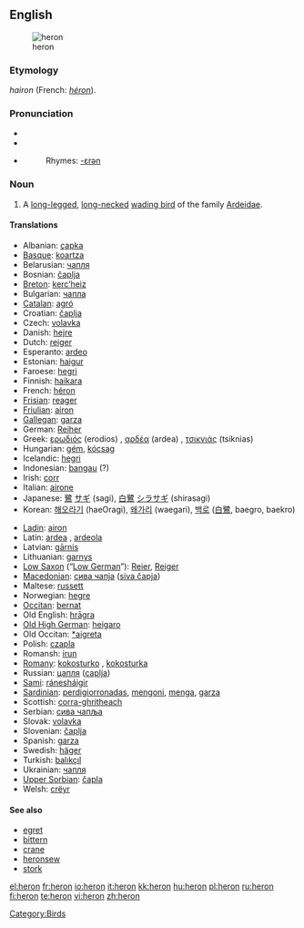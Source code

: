{{see|héron}}
{{wikipedia|dab=heron (disambiguation)|héron}}
==English==

[[Image:Urban Heron.JPG|thumb|heron ]]

{{wikipedia}}

===Etymology===
{{OF.}} ''hairon'' (French: ''[[héron]]'').

===Pronunciation===
*{{IPA|/ˈhɛrən/}}
*{{SAMPA|/"hEr@n/}}
*{{audio|en-us-heron.ogg|Audio (US)}}
*:Rhymes: [[Rhymes:English:-ɛrən|-ɛrən]]

===Noun===
{{en-noun}}

# A [[long-legged]], [[long-necked]] [[wading bird]] of the family [[Ardeidae]].

====Translations====
{{top}}
*Albanian: [[çapka]]
*[[Basque]]: [[koartza]]
*Belarusian: [[чапля]]
*Bosnian: [[čaplja]] {{f}}
*[[Breton]]: [[kerc’heiz]] {{f}}
*Bulgarian: [[чапла]] {{f}}
*[[Catalan]]: [[agró]]
*Croatian: [[čaplja]]
*Czech: [[volavka]]
*Danish: [[hejre]]
*Dutch: [[reiger]] {{m}}
*Esperanto: [[ardeo]]
*Estonian: [[haigur]]
*Faroese: [[hegri]]
*Finnish: [[haikara]]
*French: [[héron]] {{m}}
*[[Frisian]]: [[reager]]
*[[Friulian]]: [[airon]]
*[[Gallegan]]: [[garza]]
*German: [[Reiher]] {{m}}
*Greek: [[ερωδιός]] (erodios) {{m}} , [[αρδέα]] (ardea) {{f}}, [[τσικνιάς]] (tsiknias) {{m}}
*Hungarian: [[gém]], [[kócsag]]
*Icelandic: [[hegri]]
*Indonesian: [[bangau]] (?)
*Irish: [[corr]]
*Italian: [[airone]] {{m}}
*Japanese: [[鷺]] [[サギ]] (sagi), [[白鷺]] [[シラサギ]] (shirasagi)
*Korean: [[해오라기]] (haeOragi), [[왜가리]] (waegari), [[백로]] ([[白鷺]], baegro, baekro)
{{mid}}
*[[Ladin]]: [[airon]]
*Latin: [[ardea]] {{f}}, [[ardeola]] {{f}}
*Latvian: [[gārnis]]
*Lithuanian: [[garnys]]
*[[Low Saxon]] (“[[Low German]]”): [[Reier]], [[Reiger]] {{m}}
*[[Macedonian]]: [[сива чапjа]] ([[siva čapja]])
*Maltese: [[russett]]
*Norwegian: [[hegre]]
*[[Occitan]]: [[bernat]]
*Old English: [[hragra|hrāgra]] {{m}}
*[[Old High German]]: [[heigaro]] {{m}}
*Old Occitan: [[*aigreta]]
*Polish: [[czapla]] {{f}}
*Romansh: [[irun]]
*[[Romany]]: [[kokosturko]] {{m}}, [[kokosturka]] {{f}}
*Russian: [[цапля]] ([[caplja]]) '' ''
*[[Sami]]: [[ránesháigir]]
*[[Sardinian]]: [[perdigiorronadas]], [[mengoni]], [[menga]], [[garza]]
*Scottish: [[corra-ghritheach]]
*Serbian: [[сива чапља]]
*Slovak: [[volavka]]
*Slovenian: [[čaplja]] {{f}}
*Spanish: [[garza]] {{f}}
*Swedish: [[häger]]
*Turkish: [[balıkçıl]]
*Ukrainian: [[чапля]]
*[[Upper Sorbian]]: [[čapla]]
*Welsh: [[crëyr]]
{{bottom}}

====See also====
* [[egret]]
* [[bittern]]
* [[crane]]
* [[heronsew]]
* [[stork]]

[[Category:Birds]]

[[el:heron]]
[[fr:heron]]
[[io:heron]]
[[it:heron]]
[[kk:heron]]
[[hu:heron]]
[[pl:heron]]
[[ru:heron]]
[[fi:heron]]
[[te:heron]]
[[vi:heron]]
[[zh:heron]]